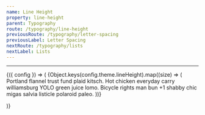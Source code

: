 ```yaml
---
name: Line Height
property: line-height
parent: Typography
route: /typography/line-height
previousRoute: /typography/letter-spacing
previousLabel: Letter Spacing
nextRoute: /typography/lists
nextLabel: Lists
---
```




<UtilityInfo pattern="leading-{size}" themeProperty="lineHeight" />

---

<ConfigConsumer>
  {({ config }) => (
    <Grid>
      {Object.keys(config.theme.lineHeight).map((size) => (
        <InfoBox key={`leading-${size}`} pattern={`leading-${size}`}>
          <Box className={`bg-white font-sans leading-${size}`}>
        Portland flannel trust fund plaid kitsch. Hot chicken everyday carry williamsburg YOLO green juice lomo. Bicycle rights man bun +1 shabby chic migas salvia listicle polaroid paleo.
        </Box>
        </InfoBox>
      ))}
    </Grid>

)}

</ConfigConsumer>
